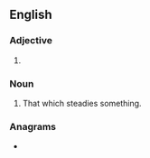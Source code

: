 ==English==

===Adjective===
{{head|en|adjective comparative form}}

# {{en-comparative of|steady}}

===Noun===
{{en-noun}}

# That which steadies something.

===Anagrams===
* {{anagrams|en|a=adeeirst|readiest|seriated}}